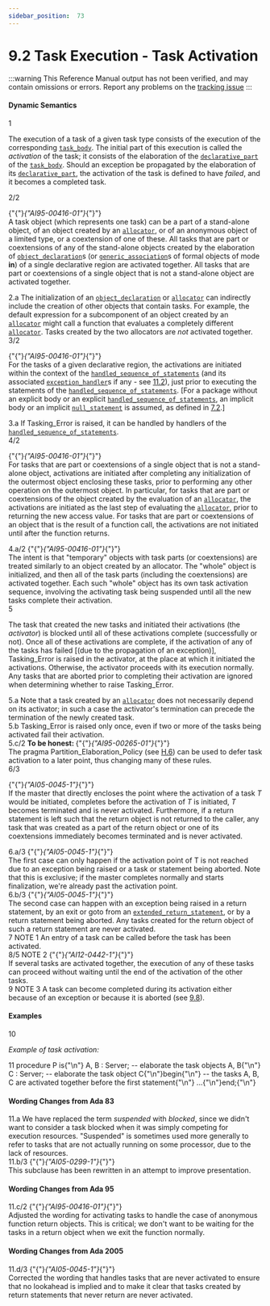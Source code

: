 ```yaml
---
sidebar_position:  73
---
```


# 9.2 Task Execution - Task Activation

:::warning
This Reference Manual output has not been verified,
and may contain omissions or errors.
Report any problems on the [tracking issue](https://github.com/ada-lang-io/ada-lang-io/issues/20)
:::



#### Dynamic Semantics

<AnnotatedOnly>
<MarginText>
1
</MarginText>
</AnnotatedOnly>
<p>The execution of a task of a given task type consists of the execution of the corresponding <code><a href="../AA-9/AA-9.1#S0248">task_body</a></code>. The initial part of this execution is called the <em>activation</em> of the task; it consists of the elaboration of the <code><a href="../AA-3/AA-3.11#S0086">declarative_part</a></code> of the <code><a href="../AA-9/AA-9.1#S0248">task_body</a></code>. Should an exception be propagated by the elaboration of its <code><a href="../AA-3/AA-3.11#S0086">declarative_part</a></code>, the activation of the task is defined to have <em>failed</em>, and it becomes a completed task.<br /></p>

<AnnotatedOnly>
<MarginText>
2/2
</MarginText>
</AnnotatedOnly>
<p>{"{"}<em>{"AI95-00416-01"}</em>{"}"} <br />A task object (which represents one task) can be a part of a stand-alone object, of an object created by an <code><a href="../AA-4/AA-4.8#S0164">allocator</a></code>, or of an anonymous object of a limited type, or a coextension of one of these. All tasks that are part or coextensions of any of the stand-alone objects created by the elaboration of <code><a href="../AA-3/AA-3.3#S0032">object_declaration</a></code>s (or <code><a href="../AA-12/AA-12.3#S0317">generic_association</a></code>s of formal objects of mode <strong>in</strong>) of a single declarative region are activated together. All tasks that are part or coextensions of a single object that is not a stand-alone object are activated together. <br /></p>

<AnnotatedOnly>
<MarginText>
2.a
</MarginText>
</AnnotatedOnly>
<Admonition type="aarm" aarm="discussion" title="Discussion: ">
<strong></strong>The initialization of an <code><a href="../AA-3/AA-3.3#S0032">object_declaration</a></code> or <code><a href="../AA-4/AA-4.8#S0164">allocator</a></code> can indirectly include the creation of other objects that contain tasks. For example, the default expression for a subcomponent of an object created by an <code><a href="../AA-4/AA-4.8#S0164">allocator</a></code> might call a function that evaluates a completely different <code><a href="../AA-4/AA-4.8#S0164">allocator</a></code>. Tasks created by the two allocators are <em>not</em> activated together. <br /></Admonition>

<AnnotatedOnly>
<MarginText>
3/2
</MarginText>
</AnnotatedOnly>
<p>{"{"}<em>{"AI95-00416-01"}</em>{"}"} <br />For the tasks of a given declarative region, the activations are initiated within the context of the <code><a href="../AA-11/AA-11.2#S0304">handled_sequence_of_statements</a></code> (and its associated <code><a href="../AA-11/AA-11.2#S0305">exception_handler</a></code>s if any - see <a href="../AA-11/AA-11.2">11.2</a>), just prior to executing the statements of the <code><a href="../AA-11/AA-11.2#S0304">handled_sequence_of_statements</a></code>. [For a package without an explicit body or an explicit <code><a href="../AA-11/AA-11.2#S0304">handled_sequence_of_statements</a></code>, an implicit body or an implicit <code><a href="../AA-5/AA-5.1#S0170">null_statement</a></code> is assumed, as defined in <a href="../AA-7/AA-7.2">7.2</a>.] <br /></p>

<AnnotatedOnly>
<MarginText>
3.a
</MarginText>
</AnnotatedOnly>
<Admonition type="aarm" aarm="ramification" title="Ramification: ">
<strong></strong>If Tasking_Error is raised, it can be handled by handlers of the <code><a href="../AA-11/AA-11.2#S0304">handled_sequence_of_statements</a></code>. <br /></Admonition>

<AnnotatedOnly>
<MarginText>
4/2
</MarginText>
</AnnotatedOnly>
<p>{"{"}<em>{"AI95-00416-01"}</em>{"}"} <br />For tasks that are part or coextensions of a single object that is not a stand-alone object, activations are initiated after completing any initialization of the outermost object enclosing these tasks, prior to performing any other operation on the outermost object. In particular, for tasks that are part or coextensions of the object created by the evaluation of an <code><a href="../AA-4/AA-4.8#S0164">allocator</a></code>, the activations are initiated as the last step of evaluating the <code><a href="../AA-4/AA-4.8#S0164">allocator</a></code>, prior to returning the new access value. For tasks that are part or coextensions of an object that is the result of a function call, the activations are not initiated until after the function returns.<br /></p>

<AnnotatedOnly>
<MarginText>
4.a/2
</MarginText>
</AnnotatedOnly>
<Admonition type="aarm" aarm="discussion" title="Discussion: ">
<strong></strong>{"{"}<em>{"AI95-00416-01"}</em>{"}"} <br />The intent is that "temporary" objects with task parts (or coextensions) are treated similarly to an object created by an allocator. The "whole" object is initialized, and then all of the task parts (including the coextensions) are activated together. Each such "whole" object has its own task activation sequence, involving the activating task being suspended until all the new tasks complete their activation. <br /></Admonition>

<AnnotatedOnly>
<MarginText>
5
</MarginText>
</AnnotatedOnly>
<p>The task that created the new tasks and initiated their activations (the <em>activator</em>) is blocked until all of these activations complete (successfully or not). Once all of these activations are complete, if the activation of any of the tasks has failed [(due to the propagation of an exception)], Tasking_Error is raised in the activator, at the place at which it initiated the activations. Otherwise, the activator proceeds with its execution normally. Any tasks that are aborted prior to completing their activation are ignored when determining whether to raise Tasking_Error. <br /></p>

<AnnotatedOnly>
<MarginText>
5.a
</MarginText>
</AnnotatedOnly>
<Admonition type="aarm" aarm="ramification" title="Ramification: ">
<strong></strong>Note that a task created by an <code><a href="../AA-4/AA-4.8#S0164">allocator</a></code> does not necessarily depend on its activator; in such a case the activator's termination can precede the termination of the newly created task. <br /></Admonition>

<AnnotatedOnly>
<MarginText>
5.b
</MarginText>
</AnnotatedOnly>
<Admonition type="aarm" aarm="discussion" title="Discussion: ">
<strong></strong>Tasking_Error is raised only once, even if two or more of the tasks being activated fail their activation. <br /></Admonition>

<AnnotatedOnly>
<MarginText>
5.c/2
</MarginText>
</AnnotatedOnly>
<Admonition type="aarm" aarm="note" title="Note: ">
<strong>To be honest: </strong>{"{"}<em>{"AI95-00265-01"}</em>{"}"} <br />The pragma Partition_Elaboration_Policy (see <a href="../AA-H/AA-H.6">H.6</a>) can be used to defer task activation to a later point, thus changing many of these rules. <br /></Admonition>

<AnnotatedOnly>
<MarginText>
6/3
</MarginText>
</AnnotatedOnly>
<p>{"{"}<em>{"AI05-0045-1"}</em>{"}"} <br />If the master that directly encloses the point where the activation of a task <em>T</em> would be initiated, completes before the activation of <em>T</em> is initiated, <em>T</em> becomes terminated and is never activated. Furthermore, if a return statement is left such that the return object is not returned to the caller, any task that was created as a part of the return object or one of its coextensions immediately becomes terminated and is never activated. <br /></p>

<AnnotatedOnly>
<MarginText>
6.a/3
</MarginText>
</AnnotatedOnly>
<Admonition type="aarm" aarm="ramification" title="Ramification: ">
<strong></strong>{"{"}<em>{"AI05-0045-1"}</em>{"}"} <br />The first case can only happen if the activation point of T is not reached due to an exception being raised or a task or statement being aborted. Note that this is exclusive; if the master completes normally and starts finalization, we're already past the activation point.<br /></Admonition>

<AnnotatedOnly>
<MarginText>
6.b/3
</MarginText>
</AnnotatedOnly>
<Admonition type="aarm" aarm="note" title="Note: ">
{"{"}<em>{"AI05-0045-1"}</em>{"}"} <br />The second case can happen with an exception being raised in a return statement, by an exit or goto from an <code><a href="../AA-6/AA-6.5#S0225">extended_return_statement</a></code>, or by a return statement being aborted. Any tasks created for the return object of such a return statement are never activated. <br /></Admonition>

<AnnotatedOnly>
<MarginText>
7
</MarginText>
</AnnotatedOnly>
<Admonition type="aarm" aarm="note" title="Note: ">
NOTE 1   An entry of a task can be called before the task has been activated.<br /></Admonition>

<AnnotatedOnly>
<MarginText>
8/5
</MarginText>
</AnnotatedOnly>
<Admonition type="aarm" aarm="note" title="Note: ">
NOTE 2   {"{"}<em>{"AI12-0442-1"}</em>{"}"} <br />If several tasks are activated together, the execution of any of these tasks can proceed without waiting until the end of the activation of the other tasks.<br /></Admonition>

<AnnotatedOnly>
<MarginText>
9
</MarginText>
</AnnotatedOnly>
<Admonition type="aarm" aarm="note" title="Note: ">
NOTE 3   A task can become completed during its activation either because of an exception or because it is aborted (see <a href="../AA-9/AA-9.8">9.8</a>).<br /></Admonition>


#### Examples

<AnnotatedOnly>
<MarginText>
10
</MarginText>
</AnnotatedOnly>
<p><em>Example of task activation:</em> <br /></p>

<AnnotatedOnly>
<MarginText>
11
</MarginText>
</AnnotatedOnly>
<CodeBlock language="ada">
procedure P is{"\n"}   A, B : Server;    --  elaborate the task objects A, B{"\n"}   C    : Server;    --  elaborate the task object C{"\n"}begin{"\n"}   --  the tasks A, B, C are activated together before the first statement{"\n"}   ...{"\n"}end;{"\n"}

</CodeBlock>

#### Wording Changes from Ada 83

<AnnotatedOnly>
<MarginText>
11.a
</MarginText>
</AnnotatedOnly>
<Admonition type="aarm" aarm="note" title="Note: ">
We have replaced the term <em>suspended</em> with <em>blocked</em>, since we didn't want to consider a task blocked when it was simply competing for execution resources. "Suspended" is sometimes used more generally to refer to tasks that are not actually running on some processor, due to the lack of resources.<br /></Admonition>

<AnnotatedOnly>
<MarginText>
11.b/3
</MarginText>
</AnnotatedOnly>
<Admonition type="aarm" aarm="note" title="Note: ">
{"{"}<em>{"AI05-0299-1"}</em>{"}"} <br />This subclause has been rewritten in an attempt to improve presentation. <br /></Admonition>


#### Wording Changes from Ada 95

<AnnotatedOnly>
<MarginText>
11.c/2
</MarginText>
</AnnotatedOnly>
<Admonition type="aarm" aarm="note" title="Note: ">
{"{"}<em>{"AI95-00416-01"}</em>{"}"} <br />Adjusted the wording for activating tasks to handle the case of anonymous function return objects. This is critical; we don't want to be waiting for the tasks in a return object when we exit the function normally. <br /></Admonition>


#### Wording Changes from Ada 2005

<AnnotatedOnly>
<MarginText>
11.d/3
</MarginText>
</AnnotatedOnly>
<Admonition type="aarm" aarm="correction" title="Correction:">
{"{"}<em>{"AI05-0045-1"}</em>{"}"} <strong><br /></strong> Corrected the wording that handles tasks that are never activated to ensure that no lookahead is implied and to make it clear that tasks created by return statements that never return are never activated. <br /></Admonition>

